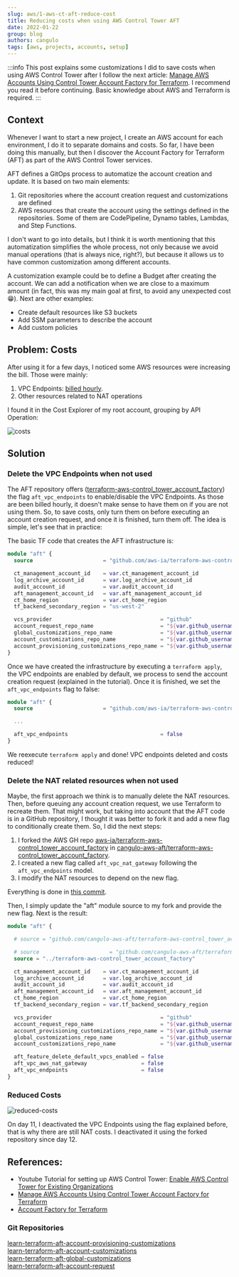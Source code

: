 ```yaml
---
slug: aws/1-aws-ct-aft-reduce-cost
title: Reducing costs when using AWS Control Tower AFT
date: 2022-01-22
group: blog
authors: cangulo
tags: [aws, projects, accounts, setup]
---
```



:::info
This post explains some customizations I did to save costs when using AWS Control Tower after I follow the next article: [Manage AWS Accounts Using Control Tower Account Factory for Terraform](https://learn.hashicorp.com/tutorials/terraform/aws-control-tower-aft#create-aws-aft-organizational-unit-and-account). I recommend you read it before continuing. Basic knowledge about AWS and Terraform is required.
:::

<!--truncate-->

## Context

Whenever I want to start a new project, I create an AWS account for each environment, I do it to separate domains and costs. So far, I have been doing this manually, but then I discover the Account Factory for Terraform (AFT) as part of the AWS Control Tower services. 

AFT defines a GitOps process to automatize the account creation and update. It is based on two main elements: 
1. Git repositories where the account creation request and customizations are defined
2. AWS resources that create the account using the settings defined in the repositories. Some of them are CodePipeline, Dynamo tables, Lambdas, and Step Functions.

I don't want to go into details, but I think it is worth mentioning that this automatization simplifies the whole process, not only because we avoid manual operations (that is always nice, right?), but because it allows us to have common customization among different accounts. 

A customization example could be to define a Budget after creating the account. We can add a notification when we are close to a maximum amount (in fact, this was my main goal at first, to avoid any unexpected cost 😁). Next are other examples:

* Create default resources like S3 buckets
* Add SSM parameters to describe the account
* Add custom policies

## Problem: Costs

After using it for a few days, I noticed some AWS resources were increasing the bill. Those were mainly:

1. VPC Endpoints: [billed hourly](https://docs.aws.amazon.com/vpc/latest/privatelink/vpc-endpoints.html).
2. Other resources related to NAT operations

I found it in the Cost Explorer of my root account, grouping by API Operation:

![costs](./resources/costs-using-aws-ct-aft.png)

## Solution

### Delete the VPC Endpoints when not used

The AFT repository offers ([terraform-aws-control_tower_account_factory](https://github.com/aws-ia/terraform-aws-control_tower_account_factory)) the flag `aft_vpc_endpoints` to enable/disable the VPC Endpoints. As those are been billed hourly, it doesn't make sense to have them on if you are not using them. So, to save costs, only turn them on before executing an account creation request, and once it is finished, turn them off. The idea is simple, let's see that in practice:

The basic TF code that creates the AFT infrastructure is:

```terraform
module "aft" {
  source                      = "github.com/aws-ia/terraform-aws-control_tower_account_factory"

  ct_management_account_id    = var.ct_management_account_id
  log_archive_account_id      = var.log_archive_account_id
  audit_account_id            = var.audit_account_id
  aft_management_account_id   = var.aft_management_account_id
  ct_home_region              = var.ct_home_region
  tf_backend_secondary_region = "us-west-2"

  vcs_provider                                  = "github"
  account_request_repo_name                     = "${var.github_username}/learn-terraform-aft-account-request"
  global_customizations_repo_name               = "${var.github_username}/learn-terraform-aft-global-customizations"
  account_customizations_repo_name              = "${var.github_username}/learn-terraform-aft-account-customizations"
  account_provisioning_customizations_repo_name = "${var.github_username}/learn-terraform-aft-account-provisioning-customizations"
}
```

Once we have created the infrastructure by executing a `terraform apply`, the VPC endpoints are enabled by default, we process to send the account creation request (explained in the tutorial). Once it is finished, we set the `aft_vpc_endpoints` flag to false:

```terraform {5}
module "aft" {
  source                      = "github.com/aws-ia/terraform-aws-control_tower_account_factory"

  ...

  aft_vpc_endpoints                             = false
}
```

We reexecute `terraform apply` and done! VPC endpoints deleted and costs reduced! 

### Delete the NAT related resources when not used

Maybe, the first approach we think is to manually delete the NAT resources. Then, before queuing any account creation request, we use Terraform to recreate them. That might work, but taking into account that the AFT code is in a GitHub repository, I thought it was better to fork it and add a new flag to conditionally create them. So, I did the next steps:

1. I forked the AWS GH repo [aws-ia/terraform-aws-control_tower_account_factory](https://github.com/aws-ia/terraform-aws-control_tower_account_factory) in [cangulo-aws-aft/terraform-aws-control_tower_account_factory](https://github.com/cangulo-aws-aft/terraform-aws-control_tower_account_factory).
2. I created a new flag called `aft_vpc_nat_gateway` following the `aft_vpc_endpoints` model.
3. I modify the NAT resources to depend on the new flag. 

Everything is done in [this commit](https://github.com/cangulo-aws-aft/terraform-aws-control_tower_account_factory/commit/d8cfd2584f4cec37e1a91d213f823191cec201d3).

Then, I simply update the "aft" module source to my fork and provide the new flag. Next is the result:

```terraform {22}
module "aft" {

  # source = "github.com/cangulo-aws-aft/terraform-aws-control_tower_account_factory"

  # source                      = "github.com/cangulo-aws-aft/terraform-aws-control_tower_account_factory"
  source = "../terraform-aws-control_tower_account_factory"

  ct_management_account_id    = var.ct_management_account_id
  log_archive_account_id      = var.log_archive_account_id
  audit_account_id            = var.audit_account_id
  aft_management_account_id   = var.aft_management_account_id
  ct_home_region              = var.ct_home_region
  tf_backend_secondary_region = var.tf_backend_secondary_region

  vcs_provider                                  = "github"
  account_request_repo_name                     = "${var.github_username}/account-request"
  account_provisioning_customizations_repo_name = "${var.github_username}/account-provisioning-customizations"
  global_customizations_repo_name               = "${var.github_username}/global-customizations"
  account_customizations_repo_name              = "${var.github_username}/account-customizations"

  aft_feature_delete_default_vpcs_enabled = false
  aft_vpc_aws_nat_gateway                 = false
  aft_vpc_endpoints                       = false
}
```

### Reduced Costs

![reduced-costs](./resources/reduced-costs.jpg)

On day 11, I deactivated the VPC Endpoints using the flag explained before, that is why there are still NAT costs. I deactivated it using the forked repository since day 12.

## References:

* Youtube Tutorial for setting up AWS Control Tower: [Enable AWS Control Tower for Existing Organizations](https://www.youtube.com/watch?v=CwRy0t8nfgM)  
* [Manage AWS Accounts Using Control Tower Account Factory for Terraform](https://learn.hashicorp.com/tutorials/terraform/aws-control-tower-aft#create-aws-aft-organizational-unit-and-account)  
* [Account Factory for Terraform](https://aws.amazon.com/blogs/aws/new-aws-control-tower-account-factory-for-terraform/)

### Git Repositories

[learn-terraform-aft-account-provisioning-customizations](https://github.com/hashicorp/learn-terraform-aft-account-provisioning-customizations)  
[learn-terraform-aft-account-customizations](https://github.com/hashicorp/learn-terraform-aft-account-customizations)  
[learn-terraform-aft-global-customizations](https://github.com/hashicorp/learn-terraform-aft-global-customizations)  
[learn-terraform-aft-account-request](https://github.com/hashicorp/learn-terraform-aft-account-request)  
